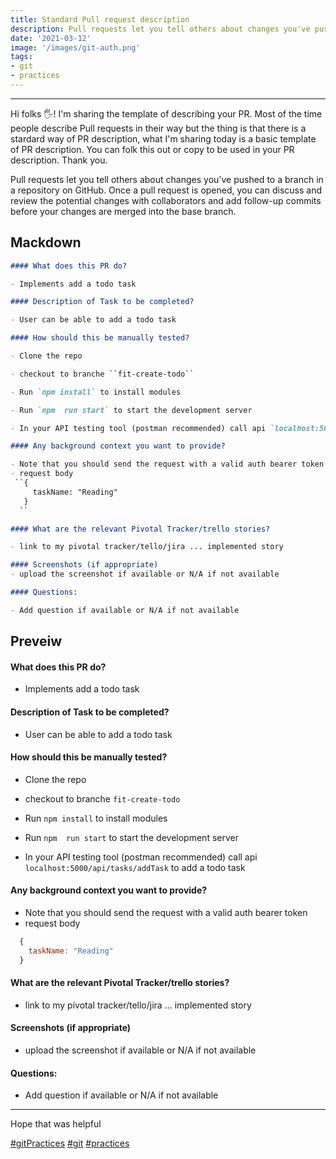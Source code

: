 ```yaml
---
title: Standard Pull request description
description: Pull requests let you tell others about changes you've pushed to a branch in a repository on GitHub. Once a pull request is opened, you can discuss and review the potential changes with collaborators and add follow-up commits before your changes are merged into the base branch.
date: '2021-03-12'
image: '/images/git-auth.png'
tags: 
- git
- practices
---
```




_____________________________________
 

Hi folks 🖐! I'm sharing the template of describing your PR. Most of the time people describe Pull requests in their way but the thing is that there is a stardard way of PR description, what I'm sharing today is a basic template of PR description.
You can folk this out or copy to be used in your PR description. Thank you.

Pull requests let you tell others about changes you've pushed to a branch in a repository on GitHub. Once a pull request is opened, you can discuss and review the potential changes with collaborators and add follow-up commits before your changes are merged into the base branch.
 
## Mackdown 

```md
#### What does this PR do?

- Implements add a todo task

#### Description of Task to be completed? 

- User can be able to add a todo task

#### How should this be manually tested?

- Clone the repo

- checkout to branche ``fit-create-todo``

- Run `npm install` to install modules

- Run `npm  run start` to start the development server

- In your API testing tool (postman recommended) call api `localhost:5000/api/tasks/addTask` to add a todo task

#### Any background context you want to provide?

- Note that you should send the request with a valid auth bearer token
- request body 
 ``{
     taskName: "Reading"
   }
  ``

#### What are the relevant Pivotal Tracker/trello stories?

- link to my pivotal tracker/tello/jira ... implemented story

#### Screenshots (if appropriate)
- upload the screenshot if available or N/A if not available

#### Questions:

- Add question if available or N/A if not available
```

## Preveiw

#### What does this PR do?

- Implements add a todo task

#### Description of Task to be completed? 

- User can be able to add a todo task

#### How should this be manually tested?

- Clone the repo

- checkout to branche ``fit-create-todo``

- Run `npm install` to install modules

- Run `npm  run start` to start the development server

- In your API testing tool (postman recommended) call api `localhost:5000/api/tasks/addTask` to add a todo task

#### Any background context you want to provide?

- Note that you should send the request with a valid auth bearer token
- request body 
 ```js
   {
     taskName: "Reading"
   }
  ```

#### What are the relevant Pivotal Tracker/trello stories?

- link to my pivotal tracker/tello/jira ... implemented story

#### Screenshots (if appropriate)
- upload the screenshot if available or N/A if not available

#### Questions:

- Add question if available or N/A if not available

_____________________________________
Hope that was helpful

[#gitPractices]()   [#git]()   [#practices]()

#
